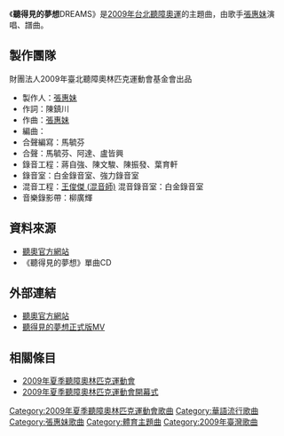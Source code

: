 {{unreferenced|time=2018-01-01T18:57:14+00:00}}
{{Infobox song
| name     = 聽得見的夢想DREAMS
| type     = 
| artist   = [[張惠妹|張惠妹]]
| recorded = 2009年
| released = {{Start date|2009}}
| language = 中文
| length   = {{Duration|m=5|s=48}}
| lyricist = 陳鎮川
| composer = [[張惠妹|張惠妹]]
| producer = 張惠妹
| tracks   = 
}}
《'''聽得見的夢想'''DREAMS》是[[2009年夏季聽障奧林匹克運動會|2009年台北聽障奧運]]的主題曲，由歌手[[張惠妹|張惠妹]]演唱、譜曲。


==製作團隊==
財團法人2009年臺北聽障奧林匹克運動會基金會出品
*製作人：[[張惠妹|張惠妹]] 
*作詞：陳鎮川 
*作曲：[[張惠妹|張惠妹]]
*編曲：{{link-yue|Martin Tang|鄧志明}} 
*合聲編寫：馬毓芬 
*合聲：馬毓芬、阿達、盧皆興
*錄音工程：蔣自強、陳文駿、陳振發、葉育軒
*錄音室：白金錄音室、強力錄音室
*混音工程：[[王俊傑_(混音師)|王俊傑 (混音師)]]  混音錄音室：白金錄音室
*音樂錄影帶：柳廣輝

==資料來源==
*[https://web.archive.org/web/20080930230359/http://www.2009deaflympics.org/ 聽奧官方網站]
*《聽得見的夢想》單曲CD

==外部連結==
* [http://www.2009deaflympics.org/ 聽奧官方網站] {{Wayback|url=http://www.2009deaflympics.org/ |date=20080930230359 }}
* [http://www.youtube.com/watch?v=ID3gSzy16Jk 聽得見的夢想正式版MV] {{Wayback|url=http://www.youtube.com/watch?v=ID3gSzy16Jk |date=20150708090805 }}

==相關條目==
*[[2009年夏季聽障奧林匹克運動會|2009年夏季聽障奧林匹克運動會]]
*[[2009年夏季聽障奧林匹克運動會開幕式|2009年夏季聽障奧林匹克運動會開幕式]]

{{張惠妹}}
[[Category:2009年夏季聽障奧林匹克運動會歌曲|Category:2009年夏季聽障奧林匹克運動會歌曲]]
[[Category:華語流行歌曲|Category:華語流行歌曲]]
[[Category:張惠妹歌曲|Category:張惠妹歌曲]]
[[Category:體育主題曲|Category:體育主題曲]]
[[Category:2009年臺灣歌曲|Category:2009年臺灣歌曲]]